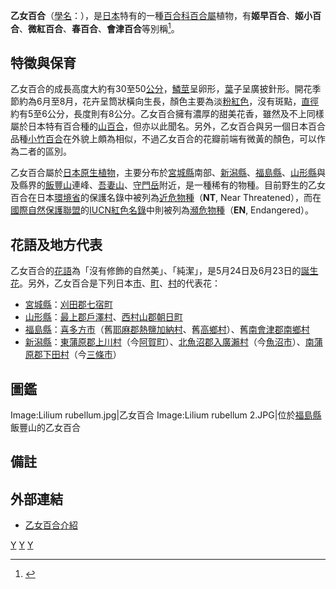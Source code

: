 {{Speciesbox 
| taxon =  Lilium rubellum
| authority = [[Baker|Baker]]
| status = NT
| status_system = 
| image = Lilium rubellum.jpg
}}

'''乙女百合'''（[[學名|學名]]：''{{lang|la|Lilium rubellum}}''），是[[日本|日本]]特有的一種[[百合科|百合科]][[百合屬|百合屬]]植物，有'''姬早百合'''、'''姬小百合'''、'''微紅百合'''、'''春百合'''、'''會津百合'''等別稱<ref>{{Cite web |url=http://tw.myblog.yahoo.com/butterfly-bird/article?mid=218&l=f&fid=15 |title=百合科百合屬(''Lilium'')學名與中文對照 |accessdate=2012-01-02 |archive-date=2012-07-15 |archive-url=https://archive.is/20120715114909/http://tw.myblog.yahoo.com/butterfly-bird/article?mid=218&l=f&fid=15 |dead-url=no }}</ref>。

==特徵與保育==
乙女百合的成長高度大約有30至50[[公分|公分]]，[[鱗莖|鱗莖]]呈卵形，[[葉|葉]]子呈廣披針形。開花季節約為6月至8月，花卉呈筒狀橫向生長，顏色主要為淡[[粉紅色|粉紅色]]，沒有斑點，[[直徑|直徑]]約有5至6公分，長度則有8公分。乙女百合擁有濃厚的甜美花香，雖然及不上同樣屬於日本特有百合種的[[山百合|山百合]]，但亦以此聞名。另外，乙女百合與另一個日本百合品種[[小竹百合|小竹百合]]在外貌上頗為相似，不過乙女百合的花瓣前端有微黃的顏色，可以作為二者的區別。

乙女百合屬於[[日本|日本]][[本土植物|原生植物]]，主要分布於[[宮城縣|宮城縣]]南部、[[新潟縣|新潟縣]]、[[福島縣|福島縣]]、[[山形縣|山形縣]]與及縣界的[[飯豐山|飯豐山]]連峰、[[吾妻山|吾妻山]]、[[守門岳|守門岳]]附近，是一種稀有的物種。目前野生的乙女百合在日本[[環境省|環境省]]的保護名錄中被列為[[近危物種|近危物種]]（'''NT''', Near Threatened），而在[[國際自然保護聯盟|國際自然保護聯盟]]的[[IUCN紅色名錄|IUCN紅色名錄]]中則被列為[[瀕危物種|瀕危物種]]{{來源請求}}（'''EN''', Endangered）。

==花語及地方代表==
乙女百合的[[花語|花語]]為「沒有修飾的自然美」、「純潔」，是5月24日及6月23日的[[誕生花|誕生花]]。另外，乙女百合是下列日本[[市|市]]、[[町|町]]、[[村|村]]的代表花：
*[[宮城縣|宮城縣]]：[[刈田郡|刈田郡]][[七宿町|七宿町]] 
*[[山形縣|山形縣]]：[[最上郡|最上郡]][[戶澤村|戶澤村]]、[[西村山郡|西村山郡]][[朝日町|朝日町]] 
*[[福島縣|福島縣]]：[[喜多方市|喜多方市]]（舊[[耶麻郡|耶麻郡]][[熱鹽加納村|熱鹽加納村]]、舊[[高鄉村|高鄉村]]）、舊[[南會津郡|南會津郡]][[南鄉村|南鄉村]] 
*[[新潟縣|新潟縣]]：[[東蒲原郡|東蒲原郡]][[上川村|上川村]]（今[[阿賀町|阿賀町]]）、[[北魚沼郡|北魚沼郡]][[入廣瀨村|入廣瀨村]]（今[[魚沼市|魚沼市]]）、[[南蒲原郡|南蒲原郡]][[下田村|下田村]]（今[[三條市|三條市]]）

==圖鑑==
<gallery>
Image:Lilium rubellum.jpg|乙女百合
Image:Lilium rubellum 2.JPG|位於[[福島縣|福島縣]]飯豐山的乙女百合
</gallery>

==備註==
{{reflist}}

==外部連結==
*{{ja}}[http://www.tky.3web.ne.jp/~hidamari/photo154.html 乙女百合介紹]{{Wayback|url=http://www.tky.3web.ne.jp/~hidamari/photo154.html |date=20160304134231 }}

{{Commons|Lilium rubellum|乙女百合}}
{{Wikispecies|Lilium rubellum}}
{{Taxonbar|from=Q149484}}

[[Category:百合屬|Y]]
[[Category:日本植物|Y]]
[[Category:球根花卉|Y]]
